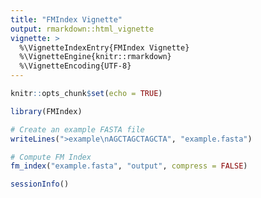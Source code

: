 ```yaml
---
title: "FMIndex Vignette"
output: rmarkdown::html_vignette
vignette: >
  %\VignetteIndexEntry{FMIndex Vignette}
  %\VignetteEngine{knitr::rmarkdown}
  %\VignetteEncoding{UTF-8}
---
```


```r
knitr::opts_chunk$set(echo = TRUE)
```

```r
library(FMIndex)

# Create an example FASTA file
writeLines(">example\nAGCTAGCTAGCTA", "example.fasta")

# Compute FM Index
fm_index("example.fasta", "output", compress = FALSE)

sessionInfo()
```
